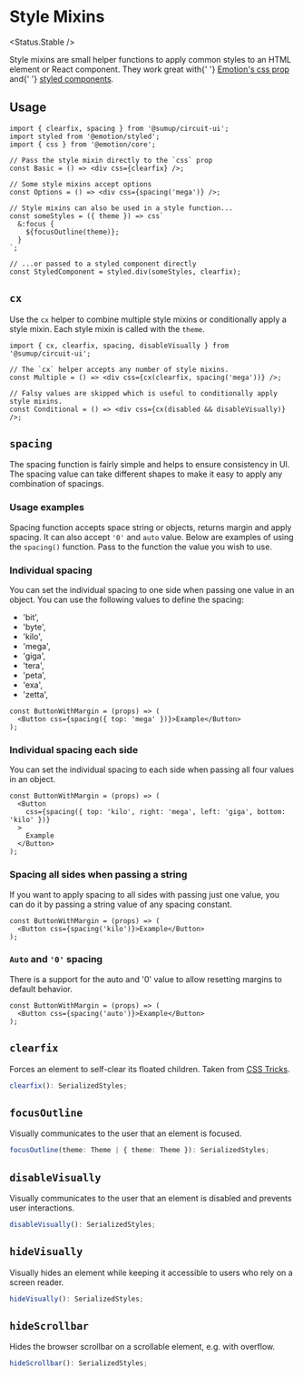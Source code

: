 
# Style Mixins

<Status.Stable />

<Intro>
  Style mixins are small helper functions to apply common styles to an HTML
  element or React component. They work great with{' '}
  <a href="https://emotion.sh/docs/css-prop">Emotion's css prop</a> and{' '}
  <a href="https://emotion.sh/docs/styled">styled components</a>.
</Intro>

## Usage

```tsx
import { clearfix, spacing } from '@sumup/circuit-ui';
import styled from '@emotion/styled';
import { css } from '@emotion/core';

// Pass the style mixin directly to the `css` prop
const Basic = () => <div css={clearfix} />;

// Some style mixins accept options
const Options = () => <div css={spacing('mega')} />;

// Style mixins can also be used in a style function...
const someStyles = ({ theme }) => css`
  &:focus {
    ${focusOutline(theme)};
  }
`;

// ...or passed to a styled component directly
const StyledComponent = styled.div(someStyles, clearfix);
```

## `cx`

Use the `cx` helper to combine multiple style mixins or conditionally apply a style mixin. Each style mixin is called with the `theme`.

```tsx
import { cx, clearfix, spacing, disableVisually } from '@sumup/circuit-ui';

// The `cx` helper accepts any number of style mixins.
const Multiple = () => <div css={cx(clearfix, spacing('mega'))} />;

// Falsy values are skipped which is useful to conditionally apply style mixins.
const Conditional = () => <div css={cx(disabled && disableVisually)} />;
```

## `spacing`

The spacing function is fairly simple and helps to ensure consistency in UI.
The spacing value can take different shapes to make it easy to apply any combination of spacings.

### Usage examples

Spacing function accepts space string or objects, returns margin and apply spacing. It can also accept `'0'` and `auto` value.
Below are examples of using the `spacing()` function. Pass to the function the value you wish to use.

### Individual spacing

You can set the individual spacing to one side when passing one value in an object. You can use the following values to define the spacing:

- 'bit',
- 'byte',
- 'kilo',
- 'mega',
- 'giga',
- 'tera',
- 'peta',
- 'exa',
- 'zetta',

```tsx
const ButtonWithMargin = (props) => (
  <Button css={spacing({ top: 'mega' })}>Example</Button>
);
```

<Story id="advanced-style-mixins--individual-spacing-one-side" />

### Individual spacing each side

You can set the individual spacing to each side when passing all four values in an object.

```tsx
const ButtonWithMargin = (props) => (
  <Button
    css={spacing({ top: 'kilo', right: 'mega', left: 'giga', bottom: 'kilo' })}
  >
    Example
  </Button>
);
```

<Story id="advanced-style-mixins--individual-spacing-each-side" />

### Spacing all sides when passing a string

If you want to apply spacing to all sides with passing just one value, you can do it by passing a string value of any spacing constant.

```tsx
const ButtonWithMargin = (props) => (
  <Button css={spacing('kilo')}>Example</Button>
);
```

<Story id="advanced-style-mixins--spacing-all-sides" />

### `Auto` and `'0'` spacing

There is a support for the auto and '0' value to allow resetting margins to default behavior.

```tsx
const ButtonWithMargin = (props) => (
  <Button css={spacing('auto')}>Example</Button>
);
```

<Story id="advanced-style-mixins--auto-and-0-spacing" />

## `clearfix`

Forces an element to self-clear its floated children. Taken from [CSS Tricks](https://css-tricks.com/clearfix-a-lesson-in-web-development-evolution/).

```ts
clearfix(): SerializedStyles;
```

<Story id="advanced-style-mixins--clearfix" />

## `focusOutline`

Visually communicates to the user that an element is focused.

```ts
focusOutline(theme: Theme | { theme: Theme }): SerializedStyles;
```

<Story id="advanced-style-mixins--focus-outline" />

## `disableVisually`

Visually communicates to the user that an element is disabled and prevents user interactions.

```ts
disableVisually(): SerializedStyles;
```

<Story id="advanced-style-mixins--disable-visually" />

## `hideVisually`

Visually hides an element while keeping it accessible to users who rely on a screen reader.

```ts
hideVisually(): SerializedStyles;
```

<Story id="advanced-style-mixins--hide-visually" />

## `hideScrollbar`

Hides the browser scrollbar on a scrollable element, e.g. with overflow.

```ts
hideScrollbar(): SerializedStyles;
```

<Story id="advanced-style-mixins--hide-scrollbar" />
